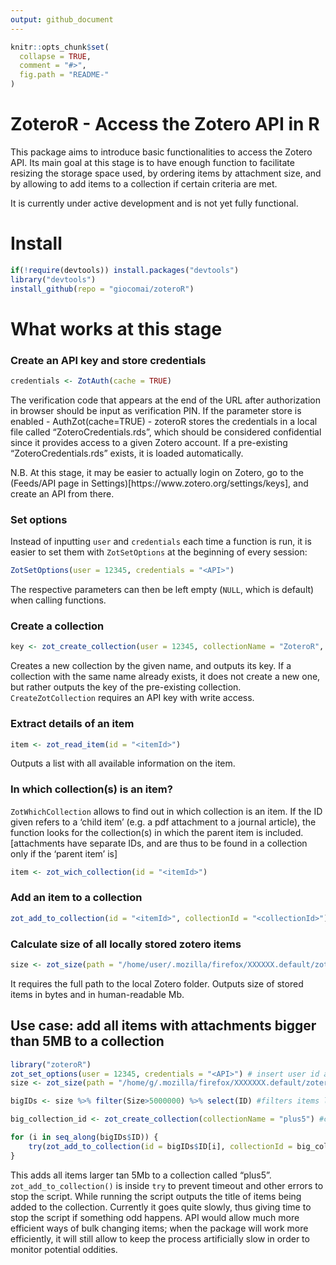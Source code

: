 ```yaml
---
output: github_document
---
```


<!-- README.md is generated from README.Rmd. Please edit that file -->

```r
knitr::opts_chunk$set(
  collapse = TRUE,
  comment = "#>",
  fig.path = "README-"
)
```

# ZoteroR - Access the Zotero API in R

This package aims to introduce basic functionalities to access the Zotero API. Its main goal at this stage is to have enough function to facilitate resizing the storage space used, by ordering items by attachment size, and by allowing to add items to a collection if certain criteria are met.

It is currently under active development and is not yet fully functional.

# Install

```r
if(!require(devtools)) install.packages("devtools")
library("devtools")
install_github(repo = "giocomai/zoteroR")
```

# What works at this stage

### Create an API key and store credentials
```r
credentials <- ZotAuth(cache = TRUE)
```
The verification code that appears at the end of the URL after authorization in browser should be input as verification PIN. If the parameter store is enabled - AuthZot(cache=TRUE) - zoteroR stores the credentials in a local file called "ZoteroCredentials.rds", which should be considered confidential since it provides access to a given Zotero account. If a pre-existing "ZoteroCredentials.rds" exists, it is loaded automatically.

N.B. At this stage, it may be easier to actually login on Zotero, go to the (Feeds/API page in Settings)[https://www.zotero.org/settings/keys], and create an API from there.

### Set options
Instead of inputting `user` and `credentials` each time a function is run, it is easier to set them with `ZotSetOptions` at the beginning of every session:

```r
ZotSetOptions(user = 12345, credentials = "<API>")
```

The respective parameters can then be left empty (`NULL`, which is default) when calling functions. 

### Create a collection
```r
key <- zot_create_collection(user = 12345, collectionName = "ZoteroR", credentials = "<API>")
```
Creates a new collection by the given name, and outputs its key. If a collection with the same name already exists, it does not create a new one, but rather outputs the key of the pre-existing collection. `CreateZotCollection` requires an API key with write access.

### Extract details of an item
```r
item <- zot_read_item(id = "<itemId>")
```
Outputs a list with all available information on the item. 

### In which collection(s) is an item?
`ZotWhichCollection` allows to find out in which collection is an item. If the ID given refers to a 'child item' (e.g. a pdf attachment to a journal article), the function looks for the collection(s) in which the parent item is included. [attachments have separate IDs, and are thus to be found in a collection only if the 'parent item' is]

```r
item <- zot_wich_collection(id = "<itemId>")
```

### Add an item to a collection

```r
zot_add_to_collection(id = "<itemId>", collectionId = "<collectionId>")
```

### Calculate size of all locally stored zotero items
```r
size <- zot_size(path = "/home/user/.mozilla/firefox/XXXXXX.default/zotero/storage")
```
It requires the full path to the local Zotero folder. Outputs size of stored items in bytes and in human-readable Mb. 

## Use case: add all items with attachments bigger than 5MB to a collection

```r
library("zoteroR")
zot_set_options(user = 12345, credentials = "<API>") # insert user id and API credentials
size <- zot_size(path = "/home/g/.mozilla/firefox/XXXXXXX.default/zotero/storage") # full path to Zotero storage folder

bigIDs <- size %>% filter(Size>5000000) %>% select(ID) #filters items larger than 5MB

big_collection_id <- zot_create_collection(collectionName = "plus5") #creates collection "plus5", and if already existing simply outputs its key

for (i in seq_along(bigIDs$ID)) {
    try(zot_add_to_collection(id = bigIDs$ID[i], collectionId = big_collection_id))
}

```
This adds all items larger tan 5Mb to a collection called "plus5". `zot_add_to_collection()` is inside `try` to prevent timeout and other errors to stop the script. While running the script outputs the title of items being added to the collection. Currently it goes quite slowly, thus giving time to stop the script if something odd happens. API would allow much more efficient ways of bulk changing items; when the package will work more efficiently, it will still allow to keep the process artificially slow in order to monitor potential oddities.
